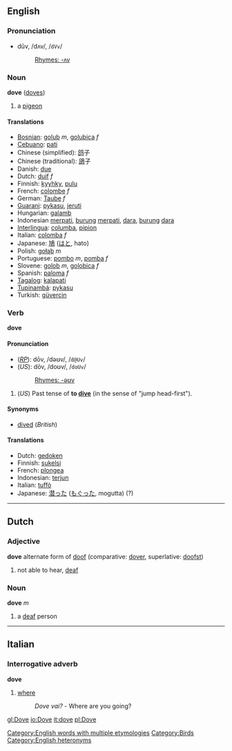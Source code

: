==English==
===Pronunciation===
*dŭv, /dʌv/, /<tt>dVv</tt>/
*:[[Rhymes:English:-ʌv|Rhymes: -ʌv]]

=== Noun ===
'''dove''' ([[doves]])

# a [[pigeon]]

==== Translations ====
*[[Bosnian]]: [[golub]] ''m'', [[golubica]] ''f''
*[[Cebuano]]: [[pati]]
*Chinese (simplified): [[鸽]]子
*Chinese (traditional): [[鴿]]子
*Danish: [[due]]
*Dutch: [[duif]] ''f''
*Finnish: [[kyyhky]], [[pulu]]
*French: [[colombe]] ''f''
*German: [[Taube]] ''f''
*[[Guarani]]: [[pykasu]], [[jeruti]]
*Hungarian: [[galamb]]
*Indonesian [[merpati]], [[burung]] [[merpati]], [[dara]], [[burung]] [[dara]]
*[[Interlingua]]: [[columba]], [[pipion]]
*Italian: [[colomba]] ''f''
*Japanese: [[鳩]] ([[はと]], hato)
*Polish: [[gołąb]] ''m''
*Portuguese: [[pombo]] ''m'', [[pomba]] ''f''
*Slovene: [[golob]] ''m'', [[golobica]] ''f''
*Spanish: [[paloma]] ''f''
*[[Tagalog]]: [[kalapati]]
*[[Tupinambá]]: [[pykasu]]
*Turkish: [[güvercin]]

=== Verb ===
'''dove'''

====Pronunciation====
*(''[[RP]]''): dōv, /dəʊv/, /<tt>d@Uv</tt>/
*(''US''): dōv, /doʊv/, /<tt>doUv</tt>/
*:[[Rhymes:English:-əʊv|Rhymes: -əʊv]]

#(''US'') Past tense of '''to [[dive]]''' (in the sense of "jump head-first").

==== Synonyms ====
*[[dived]] (''British'')

==== Translations ====
*Dutch: [[gedoken]]
*Finnish: [[sukelsi]]
*French: [[plongea]]
*Indonesian: [[terjun]]
*Italian: [[tuffò]]
*Japanese: [[潜った]] ([[もぐった]], mogutta) (?)

[[Category:English words with multiple etymologies]]
----

==Dutch==
=== Adjective ===
'''dove''' alternate form of [[doof]] (comparative: [[dover]], superlative: [[doofst]])

# not able to hear, [[deaf]]

=== Noun ===
'''dove''' ''m''

# a [[deaf]] person

----

==Italian==
=== Interrogative adverb ===
'''dove'''

# [[where]]
#:''Dove vai?'' - Where are you going?

[[Category:Birds]]
[[Category:English heteronyms]]

[[gl:Dove]]
[[io:Dove]]
[[it:dove]]
[[pl:Dove]]